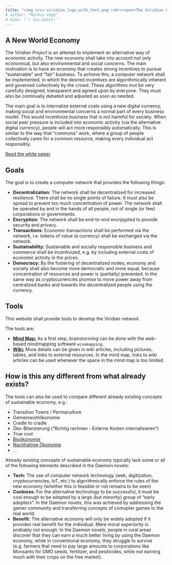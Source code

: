 ```yaml
---
title: "<img src='viridian_logo_with_text.png'><br><span>The Viridian Project</span>"
# author: "Markus Voge"
# date: "`r Sys.Date()`"
---
```


## A New World Economy {#first-section-front}

The *Viridian Project* is an attempt to implement an alternative way of economic
activity. The new economy shall take into account not only economical, but also
environmental and social concerns. The main motivation is to have an economy
that creates strong incentives to pursue "sustainable" and "fair" business.
To achieve this, a computer network shall be implemented, in which the desired
incentives are algorithmically inherent and governed collectively by the crowd.
These algorithms mut be very carefully designed, transparent and
agreed upon by everyone. They must also be continually debated and adjusted
as soon as needed.

The main goal is to internalize external costs using a new digital currency,
making social and environmental concerns a normal part of every business model.
This would incentivize business that is not harmful for society. When social
peer pressure is included into economic activity (via the alternative digital
currency), people will act more responsibly automatically. This is similar to
the way that "commons" work, where a group of people collectively cares for a
common resource, making every individual act responsibly.

<a href="paper" type="button" class="btn btn-info">Read the white paper</a>


## Goals

The goal is to create a computer network that provides the following things:

* **Decentralization:** The network shall be decentralized for increased resilience.
  There shall be no single points of failure. It must also be spread to prevent
  too much concentration of power. The network shall be operated by and in the
  hands of all people, not of single (or few) corporations or governments.
* **Encryption:** The network shall be end-to-end encrpypted to provide security
  and privacy.
* **Transactions:** Economic transactions shall be performed via the network,
  i.e. tokens of value (a currency) shall be exchanged via the network.
* **Sustainability:** Sustainable and socially responsible business and commerce
  shall be incentivized, e.g. by including external costs of economic activity
  in the prices.
* **Democracy:** By the fostering of decentralized nodes, economy and society shall also become more democratic and more equal, because concentration of resources and power is (partially) prevented. In the same way as cryptocurrencies promise to move power away from centralized banks and towards the decentralized people using the currency.


## Tools

This website shall provide tools to develop the Viridian network.

The tools are:

* [**Mind Map:**](wisemapping) As a first step, brainstorming can be done with the web-based mindmapping software `wisemapping`.
* [**Wiki:**](wiki) More details can be given in wiki articles, including pictures, tables, and links to external resources. In the mind map, links to wiki articles can be used whenever the space in the mind map is too limited.


## How is this any different from what already exists?

The tools can also be used to compare different already existing concepts of sustainable economy, e.g.:

* Transition Towns / Permaculture
* Gemeinwohlökonomie
* Cradle to cradle
* Öko-Bilanzierung ("Richtig rechnen - Externe Kosten internalisieren")
* True cost
* [Bioökonomie](https://de.wikipedia.org/wiki/Bio%C3%B6konomie)
* [Nachhaltige Ökonomie](http://www.nachhaltige-oekonomie.de/nachhaltige-oekonomie)
* ...

Already existing concepts of sustainable economy typically lack some or all of the following elements described in the Daemon novels:

* **Tech:** The use of computer network technology (web, digitization, cryptocurrencies, IoT, etc.) to algorithmically enforce the rules of the new economy (whether this is feasible or not remains to be seen)
* **Coolness:** For the alternative technology to be successful, it must be cool enough to be adopted by a large (but minority) group of "early adopters". In the Daemon novels, this was achieved by addressing the gamer community and transferring concepts of comupter games to the real world.
* **Benefit:** The alternative economy will only be widely adopted if it provides real benefit for the individual. Mere moral superiority is probably not enough. In the Daemon novels, people in rural areas discover that they can earn a much better living by using the Daemon economy, while in conventional economy, they struggle to survive (e.g. farmers that need to pay large amounts to corporations like Monsanto for GMO seeds, fertilizer, and pesiticides, while not earning much with their crops on the free market).

<!-- ## New Styles -->

<!-- `html_pretty` currently supports three page themes (`cayman`, `tactile` and -->
<!-- `architect`), and two syntax highlight styles (`github` and `vignette`). -->
<!-- The theme and highlight styles can be specified in the document metadata, -->
<!-- for example: -->

<!-- ```yaml -->
<!-- output: -->
<!--   prettydoc::html_pretty: -->
<!--     theme: architect -->
<!--     highlight: github -->
<!-- ``` -->

<!-- ## Your Familiar Tools -->

<!-- Feel free to use the `knitr` infrastructure with dozens of tunable options in -->
<!-- your document. -->

<!-- ```{r fig.width=6, fig.height=6, fig.align='center'} -->
<!-- set.seed(123) -->
<!-- n <- 1000 -->
<!-- x1  <- matrix(rnorm(n), ncol = 2) -->
<!-- x2  <- matrix(rnorm(n, mean = 3, sd = 1.5), ncol = 2) -->
<!-- x   <- rbind(x1, x2) -->
<!-- head(x) -->
<!-- smoothScatter(x, xlab = "x1", ylab = "x2") -->
<!-- ``` -->

<!-- You can include code snippets of languages other than R, but note that -->
<!-- the block header has no curly brackets around the language name. -->

<!-- ```cpp -->
<!-- // [[Rcpp::export]] -->
<!-- NumericVector timesTwo(NumericVector x) { -->
<!--     return x * 2; -->
<!-- } -->
<!-- ``` -->

<!-- You can also write math expressions, e.g. $Y = X\beta + \epsilon$, -->
<!-- footnotes^[A footnote here.], and tables, e.g. using `knitr::kable()`. -->

<!-- ```{r, echo=FALSE, results='asis'} -->
<!-- knitr::kable(head(iris, 10)) -->
<!-- ``` -->

<!-- ## Stay Tuned -->

<!-- Please visit the [development page](http://github.com/yixuan/prettydoc/) of the  -->
<!-- `prettydoc` package for latest updates and news. Comments, bug reports and -->
<!-- pull requests are always welcome. -->
